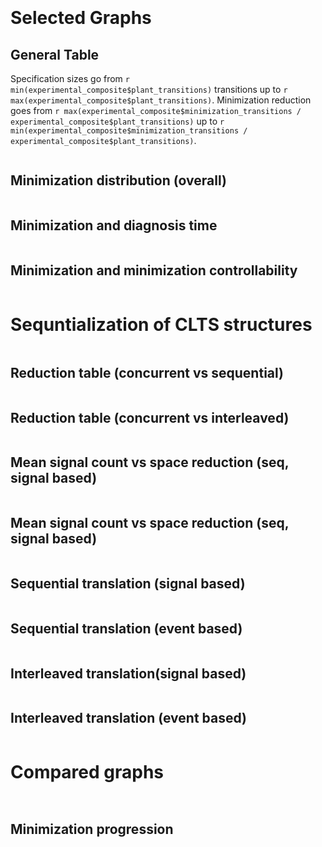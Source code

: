 ```yaml
---
title: "Behavior Minimization"
author: "Mariano Cerrutti"
date: "5/26/2020"
output:
  html_document:
    df_print: paged
  pdf_document: default
---
```


```r
knitr::opts_chunk$set(echo = FALSE,
                      results= "asis")
#install.packages("dplyr")
#install.packages("magrittr")
#install.packages("ggplot2")
#install.packages("jsonlite")
#install.packages("plot3D")
library(dplyr)
library(magrittr)
library(ggplot2)
library(jsonlite)
library(gridExtra)
library(grid)
library(lattice)
library(knitr)
library(scales)
library(plot3D)
library(stringr)
suppressMessages(library(dplyr))
suppressMessages(library(ggplot2))
#experimental_composite <- read.csv(file='/home/mariano/code/henos-automata/doc/experimental_setting/tmp_results/general_data_composite.csv')
experimental_composite <- read.csv(file='/home/mariano/code/henos-automata/doc/experimental_setting/tmp_results/unrealizable_data_composite.csv')
genbuf_missing <- subset(experimental_composite, grepl("automaton_missing_assumption", name, fixed=TRUE))
genbuf_removed <- subset(experimental_composite, grepl("automaton_removed_env_safety", name, fixed=TRUE))
collector_missing <- subset(experimental_composite, grepl("v1_missing_assumption", name, fixed=TRUE))
robot_samples <- subset(experimental_composite, grepl("robot", name, fixed=TRUE))

```
<style type="text/css">
.twoC {width: 100%}
.clearer {clear: both}
.twoC .table {max-width: 50%; float: right}
.twoC img {max-width: 50%; float: left}
table {
  margin: auto;
  border-top: 1px solid #666;
  border-bottom: 1px solid #666;
}
table thead th { border-bottom: 1px solid #ddd; }
th, td { padding: 5px; }
thead, tfoot, tr:nth-child(even) { background: #eee; }
pre{display:none;}
</style>

# Selected Graphs

## General Table

Specification sizes go from `r min(experimental_composite$plant_transitions)` transitions up to `r max(experimental_composite$plant_transitions)`.
Minimization reduction goes from `r max(experimental_composite$minimization_transitions / experimental_composite$plant_transitions)` up to `r min(experimental_composite$minimization_transitions / experimental_composite$plant_transitions)`.

```r
times_table <- experimental_composite[c(1,7)]
times_table$liveness_count <- experimental_composite$guarantees_count + experimental_composite$assumptions_count
times_table$plant_transitions <- experimental_composite$plant_transitions
times_table$minimization_transitions <- experimental_composite$minimization_transitions
times_table$reduction <- experimental_composite$minimization_transitions / experimental_composite$plant_transitions
times_table$steps <- experimental_composite$diagnosis_steps
times_table <- times_table %>%
  group_by(name) %>%
  summarize(diag <- mean(diagnosis_time), liveness <- max(liveness_count), plant_trans <- max(plant_transitions),
            min_trans <- max(minimization_transitions), red <- mean(reduction), steps <- max(steps))
kable(times_table, caption = "Times table", col.names=c("Specification","Diagnosis(s)","Liveness fluents", "Plant transitions", "Min. transitions","Minimization pct.(%)","Min. steps"))
```

## Minimization distribution (overall)

```r
experimental_composite$m_coeff = experimental_composite$minimization_transitions / experimental_composite$plant_transitions
experimental_composite$relative_time = experimental_composite$diagnosis_time / experimental_composite$plant_transitions
experimental_composite$relative_time_liveness = experimental_composite$diagnosis_time / (experimental_composite$plant_transitions + experimental_composite$assumptions_count + experimental_composite$guarantees_count)
ggplot(experimental_composite, aes(x=m_coeff)) + 
  labs(title="Minimization distribution", subtitle="Overall") +
  xlab("Minimization rate") +
  ylab("Count") + 
    geom_histogram(color="black",fill="white")
```


## Minimization and diagnosis time
```r
#sive vs diagnosis time
ggplot(experimental_composite, aes(x=plant_transitions, y=diagnosis_time)) +
	labs(title="Size vs diagnosis time") +
	xlab(expression(paste("|",Delta["E"],"|"))) +
	ylab("Diagnosis time (s)") +
	scale_y_log10() +
	scale_x_log10() +	
	geom_point(color='red') +	
	geom_smooth(method='lm')
```

## Minimization and minimization controllability

```r
#plant controllability vs minimization amount
c_coeff = experimental_composite$minimization_controllable_transitions / experimental_composite$plant_transitions	
m_coeff = experimental_composite$minimization_transitions / experimental_composite$plant_transitions	
ggplot(experimental_composite, aes(x=c_coeff, y=m_coeff)) +
	labs(title="Minimization controllability vs minimization amount") +
	xlab("Minimization controllability") +
	ylab("Reduction") +
	scale_y_log10() +
	scale_x_log10() +	
	geom_point(color='red') +
	geom_smooth(method='lm')	
```

# Sequntialization of CLTS structures

```r
seq_composite <- read.csv(file='/home/mariano/code/henos-automata/doc/experimental_setting/tmp_results/seq_data_composite.csv')

seq_composite_genbuf_4 <- dplyr::filter(seq_composite, grepl("genbuf_4",filename))
seq_composite_arbiter_3 <- dplyr::filter(seq_composite, grepl("arbiter_3",filename))

seq_composite_game <- dplyr::filter(seq_composite, !grepl("intrlvd",filename) & !grepl("seq",filename))
seq_composite_intrlvd <- dplyr::filter(seq_composite, grepl("intrlvd",filename))
seq_composite_seq <- dplyr::filter(seq_composite, grepl("seq",filename))
seq_composite_game_intrlvd_conform <- seq_composite_game[-c(21,22,23,27),]

seq_composite_game$seq_states <- seq_composite_seq$states_count
seq_composite_game$seq_transitions <- seq_composite_seq$transitions_count
seq_composite_game$states_ratio <- seq_composite_game$states_count / seq_composite_seq$states_count
seq_composite_game$transitions_ratio <- seq_composite_game$transitions_count / seq_composite_seq$transitions_count;
seq_composite_game$states_ratio_vs_mean_signals <- seq_composite_game$mean_signals_t / (seq_composite_game$states_count / seq_composite_seq$states_count);
seq_composite_game_intrlvd_conform$intrlvd_states <- seq_composite_intrlvd$states_count
seq_composite_game_intrlvd_conform$intrlvd_transitions <- seq_composite_intrlvd$transitions_count
seq_composite_game_intrlvd_conform$states_ratio <- seq_composite_game_intrlvd_conform$states_count / seq_composite_intrlvd$states_count
seq_composite_game_intrlvd_conform$transitions_ratio <- seq_composite_game_intrlvd_conform$transitions_count / seq_composite_intrlvd$transitions_count;
seq_composite_game_intrlvd_conform$states_ratio_vs_mean_signals <- seq_composite_game_intrlvd_conform$mean_signals_t / (seq_composite_game_intrlvd_conform$states_count / seq_composite_intrlvd$states_count);
seq_composite_game_no_robot <- dplyr::filter(seq_composite_game, !grepl("robot",filename))
seq_composite_game_robot <- dplyr::filter(seq_composite_game, grepl("robot",filename))
seq_composite_game_intrlvd_conform_no_robot <- dplyr::filter(seq_composite_game_intrlvd_conform, !grepl("robot",filename))
seq_composite_game_intrlvd_conform_robot <- dplyr::filter(seq_composite_game_intrlvd_conform, !grepl("robot",filename))
```

## Reduction table (concurrent vs sequential)

```r
#, col.names=c("Specification","Diagnosis(s)","Liveness fluents", "Plant transitions", "Min. transitions","Minimization pct.(%)","Min. steps")
table_seq_composite_game_no_robot <- subset(seq_composite_game_no_robot, select = c(filename, states_count, seq_states, states_ratio, transitions_count, seq_transitions, transitions_ratio, mean_delta_s, mean_signals_t))
table_seq_composite_game_no_robot$filename <- str_replace_all(table_seq_composite_game_no_robot$filename, "/tmp/", "")
table_seq_composite_game_no_robot$filename <- str_replace_all(table_seq_composite_game_no_robot$filename, ".diag", "")
table_seq_composite_game_no_robot$filename <- str_replace_all(table_seq_composite_game_no_robot$filename, ".game", "")
table_seq_composite_game_no_robot$filename <- str_replace_all(table_seq_composite_game_no_robot$filename, ".fsp", "")
table_seq_composite_game_no_robot$filename <- str_replace_all(table_seq_composite_game_no_robot$filename, "_", " ")
kable(table_seq_composite_game_no_robot, caption = "Concurrent vs seq", col.names=c("Specification","#States","#Seq. states","#States/#Seq. states", "#Transitions", "#Seq. trans", "#Trans/#Seq, Trans","Mean out(s)","Mean signals per trans."))
```

## Reduction table (concurrent vs interleaved)

```r
#, col.names=c("Specification","Diagnosis(s)","Liveness fluents", "Plant transitions", "Min. transitions","Minimization pct.(%)","Min. steps")
table_intrlvd_composite_game_no_robot <- subset(seq_composite_game_intrlvd_conform_no_robot, select = c(filename, states_count, intrlvd_states, states_ratio, transitions_count, intrlvd_transitions, transitions_ratio, mean_delta_s, mean_signals_t))
table_intrlvd_composite_game_no_robot$filename <- str_replace_all(table_intrlvd_composite_game_no_robot$filename, "/tmp/", "")
table_intrlvd_composite_game_no_robot$filename <- str_replace_all(table_intrlvd_composite_game_no_robot$filename, ".diag", "")
table_intrlvd_composite_game_no_robot$filename <- str_replace_all(table_intrlvd_composite_game_no_robot$filename, ".game", "")
table_intrlvd_composite_game_no_robot$filename <- str_replace_all(table_intrlvd_composite_game_no_robot$filename, ".fsp", "")
table_intrlvd_composite_game_no_robot$filename <- str_replace_all(table_intrlvd_composite_game_no_robot$filename, "_", " ")
kable(table_intrlvd_composite_game_no_robot, caption = "Concurrent vs interleaved", col.names=c("Specification","#States","#Intrlvd. States","#States/#Intrlvd. States", "#Transitions","#Intrlvd. Trans", "#Trans/#Intrlvd. Trans","Mean out(s)","Mean signals per trans."))
```

## Mean signal count vs space reduction (seq, signal based)

```r
x <- seq_composite_game_no_robot$states_count
y <- seq_composite_game_no_robot$states_ratio
z <- seq_composite_game_no_robot$mean_signals_t
# Compute the linear regression 
fit <- lm(z ~ x + y)
# create a grid from the x and y values (min to max) and predict values for every point
# this will become the regression plane
grid.lines = 20
x.pred <- seq(min(x), max(x), length.out = grid.lines)
y.pred <- seq(min(y), max(y), length.out = grid.lines)
xy <- expand.grid( x = x.pred, y = y.pred)
z.pred <- matrix(predict(fit, newdata = xy), 
                 nrow = grid.lines, ncol = grid.lines)
# create the fitted points for droplines to the surface
fitpoints <- predict(fit)
# scatter plot with regression plane
scatter3D(x, y, z, pch = 19, cex = 1,colvar = NULL, col="red", theta = -30, phi = 0, bty="b",
          xlab = "|S|", ylab = "|S|/|S'|", zlab = "mean sig. x trans.", surf = list(x = x.pred, y = y.pred, z = z.pred,  
                      facets = TRUE, fit = fitpoints, col=ramp.col (col = c("dodgerblue3","seagreen2"), n = 300, alpha=0.5), border="black"), main = "Mean signal count vs space reduction (seq, signal based)")
 
```

## Mean signal count vs space reduction (seq, signal based)

```r
x <- seq_composite_game_no_robot$transitions_count
y <- seq_composite_game_no_robot$transitions_ratio
z <- seq_composite_game_no_robot$mean_signals_t
# Compute the linear regression 
fit <- lm(z ~ x + y)
# create a grid from the x and y values (min to max) and predict values for every point
# this will become the regression plane
grid.lines = 20
x.pred <- seq(min(x), max(x), length.out = grid.lines)
y.pred <- seq(min(y), max(y), length.out = grid.lines)
xy <- expand.grid( x = x.pred, y = y.pred)
z.pred <- matrix(predict(fit, newdata = xy), 
                 nrow = grid.lines, ncol = grid.lines)
# create the fitted points for droplines to the surface
fitpoints <- predict(fit)
# scatter plot with regression plane
scatter3D(x, y, z, pch = 19, cex = 1,colvar = NULL, col="red", theta = -30, phi = 0, bty="b",
          xlab = "|Delta|", ylab = "|Delta|/|Delta'|", zlab = "mean sig. x trans.", surf = list(x = x.pred, y = y.pred, z = z.pred,  
                      facets = TRUE, fit = fitpoints, col=ramp.col (col = c("dodgerblue3","seagreen2"), n = 300, alpha=0.5), border="black"), main = "Mean signal count vs trans. reduction (seq, signal based)")
 
```

## Sequential translation (signal based)

```r


ggplot(seq_composite_game_no_robot, aes(x=states_count, y=states_ratio)) +
  labs(title="Seq. states reduction ratio (signal based)") +
  xlab("|S_E|") +
  ylab("Reduction") +
  scale_y_log10() +
  scale_x_log10() +	
  geom_point(color='red') +	
	geom_smooth(method='lm')

ggplot(seq_composite_game_no_robot, aes(x=transitions_count, y=transitions_ratio)) +
  labs(title="Seq. transition reduction ratio (signal based)") +
  xlab("|Delta_E|") +
  ylab("Reduction") +
  scale_y_log10() +
  scale_x_log10() +	
  geom_point(color='red')  +	
	geom_smooth(method='lm')

ggplot(seq_composite_game_no_robot, aes(x=mean_signals_t, y=states_ratio)) +
  labs(title="Seq. states reduction ratio vs mean signals") +
  xlab("mean(signals per trans.)") +
  ylab("Reduction") +
  scale_y_log10() +
  scale_x_log10() +	
  geom_point(color='red')  +	
	geom_smooth(method='lm')

ggplot(seq_composite_game_no_robot, aes(x=mean_signals_t, y=transitions_ratio)) +
  labs(title="Seq. transition reduction ratio vs mean signals") +
  xlab("mean(signals per trans.)") +
  ylab("Reduction") +
  scale_y_log10() +
  scale_x_log10() +	
  geom_point(color='red')  +	
	geom_smooth(method='lm')
```

## Sequential translation (event based)

```r
ggplot(seq_composite_game_robot, aes(x=states_count, y=states_ratio)) +
  labs(title="Seq. states reduction ratio (event based)") +
  xlab("|S_E|") +
  ylab("Reduction") +
  scale_y_log10() +
  scale_x_log10() +	
  geom_point(color='red') +	
	geom_smooth(method='lm')

ggplot(seq_composite_game_robot, aes(x=transitions_count, y=transitions_ratio)) +
  labs(title="Seq. transition reduction ratio (event based)") +
  xlab("|Delta_E|") +
  ylab("Reduction") +
  scale_y_log10() +
  scale_x_log10() +	
  geom_point(color='red') +	
	geom_smooth(method='lm')
```

## Interleaved translation(signal based)

```r
ggplot(seq_composite_game_intrlvd_conform_no_robot, aes(x=states_count, y=states_ratio)) +
  labs(title="Seq. states reduction ratio (signal based)") +
  xlab("|S_E|") +
  ylab("Reduction") +
  scale_y_log10() +
  scale_x_log10() +	
  geom_point(color='red') +	
	geom_smooth(method='lm')

ggplot(seq_composite_game_intrlvd_conform_no_robot, aes(x=transitions_count, y=transitions_ratio)) +
  labs(title="Seq. transition reduction ratio (signal based)") +
  xlab("|Delta_E|") +
  ylab("Reduction") +
  scale_y_log10() +
  scale_x_log10() +	
  geom_point(color='red') +	
	geom_smooth(method='lm')
```

## Interleaved translation (event based)
```r

ggplot(seq_composite_game_intrlvd_conform_robot, aes(x=states_count, y=states_ratio)) +
  labs(title="Seq. states reduction ratio (event based)") +
  xlab("|S_E|") +
  ylab("Reduction") +
  scale_y_log10() +
  scale_x_log10() +	
  geom_point(color='red') +	
	geom_smooth(method='lm')

ggplot(seq_composite_game_intrlvd_conform_robot, aes(x=transitions_count, y=transitions_ratio)) +
  labs(title="Seq. transition reduction ratio (event based)") +
  xlab("|Delta_E|") +
  ylab("Reduction") +
  scale_y_log10() +
  scale_x_log10() +	
  geom_point(color='red') +	
	geom_smooth(method='lm')
```

# Compared graphs

```r
#rows, cols
sizediag_g_ass <- ggplot(genbuf_missing, aes(x=plant_transitions, y=diagnosis_time)) +
	labs(title="Genbuf.ass.") +
	xlab(expression(paste("|",Delta["E"],"|"))) +
	ylab("Diagnosis time (s)") +
	scale_y_log10() +
	scale_x_log10() +	
	geom_point(color='red') +	
	geom_smooth(method='lm')
sizediag_safety <- ggplot(genbuf_removed, aes(x=plant_transitions, y=diagnosis_time)) +
	labs(title="Genbuf.safety") +
	xlab(expression(paste("|",Delta["E"],"|"))) +
	ylab("Diagnosis time (s)") +
	scale_y_log10() +
	scale_x_log10() +	
	geom_point(color='red') +	
	geom_smooth(method='lm')
sizediag_collector <- ggplot(collector_missing, aes(x=plant_transitions, y=diagnosis_time)) +
	labs(title="Collector") +
	xlab(expression(paste("|",Delta["E"],"|"))) +
	ylab("Diagnosis time (s)") +
	scale_y_log10() +
	scale_x_log10() +	
	geom_point(color='red') +	
	geom_smooth(method='lm')	
sizediag_exploration <- ggplot(robot_samples, aes(x=plant_transitions, y=diagnosis_time)) +
	labs(title="Robot") +
	xlab(expression(paste("|",Delta["E"],"|"))) +
	ylab("Diagnosis time (s)") +
	scale_y_log10() +
	scale_x_log10() +	
	geom_point(color='red') +	
	geom_smooth(method='lm')
plantminsize_g_ass <- ggplot(genbuf_missing, aes(x=plant_transitions, y=minimization_transitions)) +
	labs(title="Genbuf.ass.") +
	xlab(expression(paste("|",Delta[E],"|"))) +
	ylab(expression(paste("|",Delta[paste("E","'")],"|"))) +
	scale_y_log10() +
	scale_x_log10() +	
	geom_point(color='red') +	
	geom_smooth(method='lm')	
plantminsize_safety <- ggplot(genbuf_removed, aes(x=plant_transitions, y=minimization_transitions)) +
	labs(title="Genbuf.safety") +
	xlab(expression(paste("|",Delta[E],"|"))) +
	ylab(expression(paste("|",Delta[paste("E","'")],"|"))) +
	scale_y_log10() +
	scale_x_log10() +	
	geom_point(color='red') +	
	geom_smooth(method='lm')		
plantminsize_collector <- ggplot(collector_missing, aes(x=plant_transitions, y=minimization_transitions)) +
	labs(title="Collector") +
	xlab(expression(paste("|",Delta[E],"|"))) +
	ylab(expression(paste("|",Delta[paste("E","'")],"|"))) +
	scale_y_log10() +
	scale_x_log10() +	
	geom_point(color='red') 
#+	geom_smooth(method='lm')	
plantminsize_exploration <- ggplot(robot_samples, aes(x=plant_transitions, y=minimization_transitions)) +
	labs(title="Robot") +
	xlab(expression(paste("|",Delta[E],"|"))) +
	ylab(expression(paste("|",Delta[paste("E","'")],"|"))) +
	scale_y_log10() +
	scale_x_log10() +	
	geom_point(color='red') +	
	geom_smooth(method='lm')	
c_coeff_ga = genbuf_missing$plant_controllable_transitions / genbuf_missing$plant_transitions	
m_coeff_ga = genbuf_missing$minimization_transitions / genbuf_missing$plant_transitions	
control_g_ass <- ggplot(genbuf_missing, aes(x=c_coeff_ga, y=m_coeff_ga)) +
	labs(title="Genbuf.ass") +
	xlab("Controllability") +
	ylab("Reduction") +
	scale_y_log10() +
	scale_x_log10() +	
	geom_point(color='red') +
	geom_smooth(method='lm')	
c_coeff_gs = genbuf_removed$plant_controllable_transitions / genbuf_removed$plant_transitions	
m_coeff_gs = genbuf_removed$minimization_transitions / genbuf_removed$plant_transitions	
control_safety <- ggplot(genbuf_removed, aes(x=c_coeff_gs, y=m_coeff_gs)) +
	labs(title="Genbuf.safety") +
	xlab("Controllability") +
	ylab("Reduction") +
	scale_y_log10() +
	scale_x_log10() +	
	geom_point(color='red') +
	geom_smooth(method='lm')
c_coeff_c = collector_missing$plant_controllable_transitions / collector_missing$plant_transitions	
m_coeff_c = collector_missing$minimization_transitions / collector_missing$plant_transitions	
control_collector <- ggplot(collector_missing, aes(x=c_coeff_c, y=m_coeff_c)) +
	labs(title="Collector") +
	xlab("Controllability") +
	ylab("Reduction") +
	scale_y_log10() +
	scale_x_log10() +	
	geom_point(color='red') 
# +	geom_smooth(method='lm')
c_coeff_r = robot_samples$plant_controllable_transitions / robot_samples$plant_transitions	
m_coeff_r = robot_samples$minimization_transitions / robot_samples$plant_transitions	
control_robot <- ggplot(robot_samples, aes(x=c_coeff_r, y=m_coeff_r)) +
	labs(title="Robot") +
	xlab("Controllability") +
	ylab("Reduction") +
	scale_y_log10() +
	scale_x_log10() +	
	geom_point(color='red') +
	geom_smooth(method='lm')	
m_c_coeff_ga = genbuf_missing$minimization_controllable_transitions / genbuf_missing$plant_transitions	
m_m_coeff_ga = genbuf_missing$minimization_transitions / genbuf_missing$plant_transitions	
m_control_g_ass <- ggplot(genbuf_missing, aes(x=m_c_coeff_ga, y=m_m_coeff_ga)) +
	labs(title="Genbuf.ass") +
	xlab("Min. Cont.") +
	ylab("Reduction") +
	scale_y_log10() +
	scale_x_log10() +	
	geom_point(color='red') +
	geom_smooth(method='lm')	
m_c_coeff_gs = genbuf_removed$minimization_controllable_transitions / genbuf_removed$plant_transitions	
m_m_coeff_gs = genbuf_removed$minimization_transitions / genbuf_removed$plant_transitions	
m_control_safety <- ggplot(genbuf_removed, aes(x=m_c_coeff_gs, y=m_m_coeff_gs)) +
	labs(title="Genbuf.safety") +
	xlab("Min. Cont.") +
	ylab("Reduction") +
	scale_y_log10() +
	scale_x_log10() +	
	geom_point(color='red') +
	geom_smooth(method='lm')
m_c_coeff_c = collector_missing$minimization_controllable_transitions / collector_missing$plant_transitions	
m_m_coeff_c = collector_missing$minimization_transitions / collector_missing$plant_transitions	
m_control_collector <- ggplot(collector_missing, aes(x=m_c_coeff_c, y=m_m_coeff_c)) +
	labs(title="Collector") +
	xlab("Min. Cont.") +
	ylab("Reduction") +
	scale_y_log10() +
	scale_x_log10() +	
	geom_point(color='red') +
  geom_smooth(method='lm')
m_c_coeff_r = robot_samples$minimization_controllable_transitions / robot_samples$plant_transitions	
m_m_coeff_r = robot_samples$minimization_transitions / robot_samples$plant_transitions	
m_control_robot <- ggplot(robot_samples, aes(x=m_c_coeff_r, y=m_m_coeff_r)) +
	labs(title="Robot") +
	xlab("Min. Cont.") +
	ylab("Reduction") +
	scale_y_log10() +
	scale_x_log10() +	
	geom_point(color='red') +
	geom_smooth(method='lm')	
```

```r
grid.arrange(sizediag_g_ass, sizediag_safety, sizediag_collector, sizediag_exploration, plantminsize_g_ass, plantminsize_safety, plantminsize_collector, plantminsize_exploration, control_g_ass, control_safety, control_collector, control_robot, m_control_g_ass, m_control_safety, m_control_collector, m_control_robot, ncol=4)
```

## Minimization progression
<div class="twoC">
```r
steps_path = "/home/mariano/code/henos-automata/doc/experimental_setting/tmp_results/steps/"
steps_files = list.files(path=steps_path, pattern="*.csv")
#for (i in 1:length(steps_files)) steps_df[i] <- read.csv(steps_files[i])

effective_plots <- 0
for (i in 1:length(steps_files)){
  df <- read.csv(file=paste(steps_path, steps_files[i], sep=''))
  if(length(df$step) < 2){
    next
  }
  effective_plots <- effective_plots + 1
}
#layout(matrix(1:effective_plots*2,nc=2, nr= effective_plots,byr=T))
for (i in 1:length(steps_files)){
  df <- read.csv(file=paste(steps_path, steps_files[i], sep=''))
  if(length(df$step) < 2){
    next
  }
  time_plot <- ggplot(df, aes(x=step, y=time, group=i)) +
  geom_line(linetype="dashed", color="blue", size=1.2)+
  geom_point(color="red", size=3) + 
  labs(title=steps_files[i]) +
	xlab("Steps") +
	ylab("Time (s)") 
  print(time_plot)
  size_plot <- ggplot(df, aes(x=step, y=size, group=i)) +
  geom_line(linetype="dashed", color="blue", size=1.2)+
  geom_point(color="red", size=3) + 
  labs(title=steps_files[i]) +
	xlab("Steps") +
	ylab(expression(paste("|",Delta[paste("E","'")],"|")))
  print(size_plot)  
}


```
</div>
<div class="clearer"></div>
